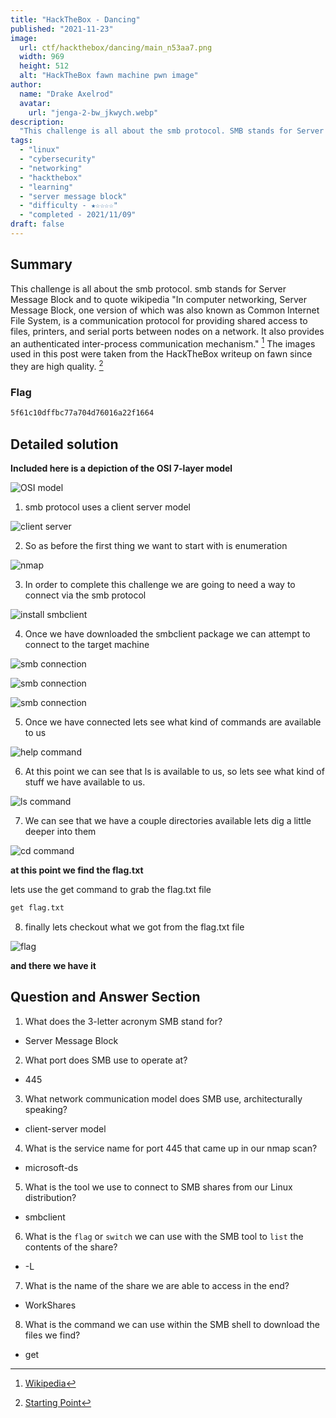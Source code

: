 ```yaml
---
title: "HackTheBox - Dancing"
published: "2021-11-23"
image:
  url: ctf/hackthebox/dancing/main_n53aa7.png
  width: 969
  height: 512
  alt: "HackTheBox fawn machine pwn image"
author:
  name: "Drake Axelrod"
  avatar:
    url: "jenga-2-bw_jkwych.webp"
description: 
  "This challenge is all about the smb protocol. SMB stands for Server Message Block."
tags:
  - "linux"
  - "cybersecurity"
  - "networking"
  - "hackthebox"
  - "learning"
  - "server message block"
  - "difficulty - ★☆☆☆☆"
  - "completed - 2021/11/09"
draft: false
---
```


## Summary

This challenge is all about the smb protocol. smb stands for Server Message Block and to quote wikipedia "In computer networking, Server Message Block, one version of which was also known as Common Internet File System, is a communication protocol for providing shared access to files, printers, and serial ports between nodes on a network. It also provides an authenticated inter-process communication mechanism." [^1] The images used in this post were taken from the HackTheBox writeup on fawn since they are high quality. [^2]

### Flag

```bash
5f61c10dffbc77a704d76016a22f1664
```

## Detailed solution

**Included here is a depiction of the OSI 7-layer model**

![OSI model](https://res.cloudinary.com/draxel/image/upload/v1638884164/ctf/hackthebox/dancing/osi_iezsiz.png)

1. smb protocol uses a client server model

![client server](https://res.cloudinary.com/draxel/image/upload/v1638884164/ctf/hackthebox/dancing/smb-diagram_lvjtse.png)

2. So as before the first thing we want to start with is enumeration

![nmap](https://res.cloudinary.com/draxel/image/upload/v1638884164/ctf/hackthebox/dancing/nmap_zyjbvz.png)

3. In order to complete this challenge we are going to need a way to connect via the smb protocol

![install smbclient](https://res.cloudinary.com/draxel/image/upload/v1638884164/ctf/hackthebox/dancing/smbclient_fkv96p.png)

4. Once we have downloaded the smbclient package we can attempt to connect to the target machine

![smb connection](https://res.cloudinary.com/draxel/image/upload/v1638884163/ctf/hackthebox/dancing/connection-attempt_iakqxa.png)

![smb connection](https://res.cloudinary.com/draxel/image/upload/v1638884163/ctf/hackthebox/dancing/connection-attempt-2_v1ergc.png)

![smb connection](https://res.cloudinary.com/draxel/image/upload/v1638884164/ctf/hackthebox/dancing/success-connect_vez3ot.png)


5. Once we have connected lets see what kind of commands are available to us

![help command](https://res.cloudinary.com/draxel/image/upload/v1638884163/ctf/hackthebox/dancing/help-command_c9neql.png)

6. At this point we can see that ls is available to us, so lets see what kind of stuff we have available to us.

![ls command](https://res.cloudinary.com/draxel/image/upload/v1638884164/ctf/hackthebox/dancing/ls-command_nqvfg6.png)

7. We can see that we have a couple directories available lets dig a little deeper into them

![cd command](https://res.cloudinary.com/draxel/image/upload/v1638884163/ctf/hackthebox/dancing/cd-command_uzcdcq.png)

**at this point we find the flag.txt** 

lets use the get command to grab the flag.txt file

```bash
get flag.txt
```

8. finally lets checkout what we got from the flag.txt file

![flag](https://res.cloudinary.com/draxel/image/upload/v1638884163/ctf/hackthebox/dancing/flag_l57y4v.png)

**and there we have it**

## Question and Answer Section

1. What does the 3-letter acronym SMB stand for?

- Server Message Block

2. What port does SMB use to operate at?

- 445

3. What network communication model does SMB use, architecturally speaking?

- client-server model

4. What is the service name for port 445 that came up in our nmap scan?

- microsoft-ds

5. What is the tool we use to connect to SMB shares from our Linux distribution?

- smbclient

6. What is the `flag` or `switch` we can use with the SMB tool to `list` the contents of the share?

- -L

7. What is the name of the share we are able to access in the end?

- WorkShares

8. What is the command we can use within the SMB shell to download the files we find?

- get


[^1]: [Wikipedia](https://en.wikipedia.org/wiki/Server_Message_Block)
[^2]: [Starting Point](https://app.hackthebox.com/starting-point)
